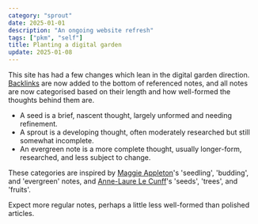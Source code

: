```yaml
---
category: "sprout"
date: 2025-01-01
description: "An ongoing website refresh"
tags: ["pkm", "self"]
title: Planting a digital garden
update: 2025-01-08
---
```


This site has had a few changes which lean in the digital garden direction. [Backlinks](/notes/backlinks-in-astro/) are now added to the bottom of referenced notes, and all notes are now categorised based on their length and how well-formed the thoughts behind them are.

- A seed is a brief, nascent thought, largely unformed and needing refinement.
- A sprout is a developing thought, often moderately researched but still somewhat incomplete.
- An evergreen note is a more complete thought, usually longer-form, researched, and less subject to change.

These categories are inspired by [Maggie Appleton](https://maggieappleton.com/garden-history)'s 'seedling', 'budding', and 'evergreen' notes, and [Anne-Laure Le Cunff](https://www.mentalnodes.com/a-gardening-guide-for-your-mind)'s 'seeds', 'trees', and 'fruits'.

Expect more regular notes, perhaps a little less well-formed than polished articles.
